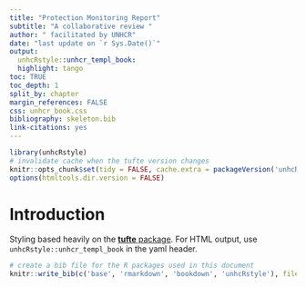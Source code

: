 ```yaml
---
title: "Protection Monitoring Report"
subtitle: "A collaborative review "
author: " facilitated by UNHCR"
date: "last update on `r Sys.Date()`"
output:
  unhcRstyle::unhcr_templ_book:
  highlight: tango
toc: TRUE
toc_depth: 1
split_by: chapter
margin_references: FALSE
css: unhcr_book.css
bibliography: skeleton.bib
link-citations: yes
---
```


```r
library(unhcRstyle)
# invalidate cache when the tufte version changes
knitr::opts_chunk$set(tidy = FALSE, cache.extra = packageVersion('unhcRstyle'))
options(htmltools.dir.version = FALSE)
```

# Introduction

Styling based heavily on the [**tufte** package](https://github.com/rstudio/tufte). For HTML output, use `unhcRstyle::unhcr_templ_book` in the yaml header.


```r
# create a bib file for the R packages used in this document
knitr::write_bib(c('base', 'rmarkdown', 'bookdown', 'unhcRstyle'), file = 'skeleton.bib')
```
